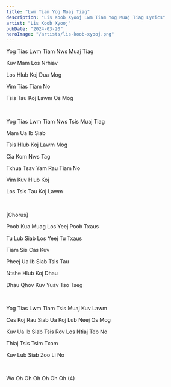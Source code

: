 ```yaml
---
title: "Lwm Tiam Yog Muaj Tiag"
description: "Lis Koob Xyooj Lwm Tiam Yog Muaj Tiag Lyrics"
artist: "Lis Koob Xyooj"
pubDate: "2024-03-20"
heroImage: "/artists/lis-koob-xyooj.png"
---
```


Yog Tias Lwm Tiam Nws Muaj Tiag

Kuv Mam Los Nrhiav

Los Hlub Koj Dua Mog

Vim Tias Tiam No

Tsis Tau Koj Lawm Os Mog

<br />

Yog Tias Lwm Tiam Nws Tsis Muaj Tiag

Mam Ua Ib Siab

Tsis Hlub Koj Lawm Mog

Cia Kom Nws Tag

Txhua Tsav Yam Rau Tiam No

Vim Kuv Hlub Koj

Los Tsis Tau Koj Lawm

<br />

[Chorus]

Poob Kua Muag Los Yeej Poob Txaus

Tu Lub Siab Los Yeej Tu Txaus

Tiam Sis Cas Kuv

Pheej Ua Ib Siab Tsis Tau

Ntshe Hlub Koj Dhau

Dhau Qhov Kuv Yuav Tso Tseg

<br />

Yog Tias Lwm Tiam Tsis Muaj Kuv Lawm

Ces Koj Rau Siab Ua Koj Lub Neej Os Mog

Kuv Ua Ib Siab Tsis Rov Los Ntiaj Teb No

Thiaj Tsis Tsim Txom

Kuv Lub Siab Zoo Li No

<br />

Wo Oh Oh Oh Oh Oh Oh (4)
